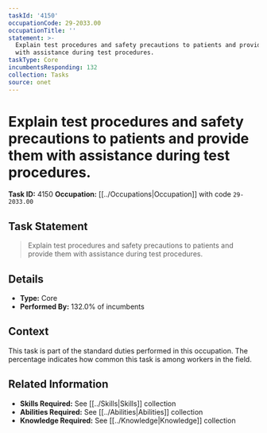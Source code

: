 ```yaml
---
taskId: '4150'
occupationCode: 29-2033.00
occupationTitle: ''
statement: >-
  Explain test procedures and safety precautions to patients and provide them
  with assistance during test procedures.
taskType: Core
incumbentsResponding: 132
collection: Tasks
source: onet
---
```

# Explain test procedures and safety precautions to patients and provide them with assistance during test procedures.

**Task ID:** 4150
**Occupation:** [[../Occupations|Occupation]] with code `29-2033.00`

## Task Statement

> Explain test procedures and safety precautions to patients and provide them with assistance during test procedures.

## Details

- **Type:** Core
- **Performed By:** 132.0% of incumbents

## Context

This task is part of the standard duties performed in this occupation. The percentage indicates how common this task is among workers in the field.

## Related Information

- **Skills Required:** See [[../Skills|Skills]] collection
- **Abilities Required:** See [[../Abilities|Abilities]] collection
- **Knowledge Required:** See [[../Knowledge|Knowledge]] collection
